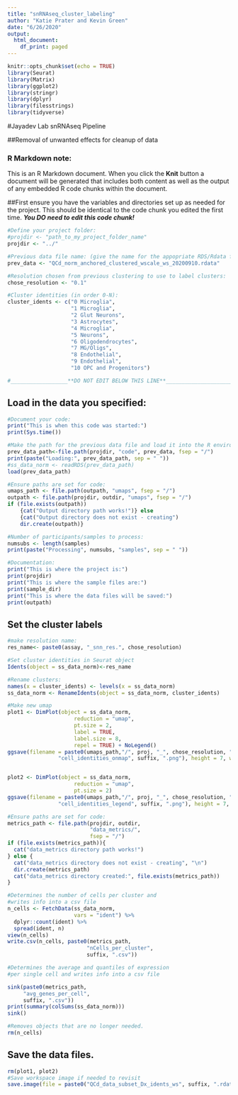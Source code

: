 ```yaml
---
title: "snRNAseq_cluster_labeling"
author: "Katie Prater and Kevin Green"
date: "6/26/2020"
output: 
  html_document:
    df_print: paged
---
```


```r
knitr::opts_chunk$set(echo = TRUE)
library(Seurat)
library(Matrix)
library(ggplot2)
library(stringr)
library(dplyr)
library(filesstrings)
library(tidyverse)
```
#Jayadev Lab snRNAseq Pipeline

##Removal of unwanted effects for cleanup of data

### R Markdown note:
This is an R Markdown document. When you click the **Knit** button a document will be generated that includes both content as well as the output of any embedded R code chunks within the document.

##First ensure you have the variables and directories set up as needed for the project. This should be identical to the code chunk you edited the first time. ***You DO need to edit this code chunk! ***
```r
#Define your project folder:
#projdir <- "path_to_my_project_folder_name"
projdir <- "../"

#Previous data file name: (give the name for the appopriate RDS/Rdata file)
prev_data <- "QCd_norm_anchored_clustered_wscale_ws_20200910.rdata"

#Resolution chosen from previous clustering to use to label clusters:
chose_resolution <- "0.1"

#Cluster identities (in order 0-N):
cluster_idents <- c("0 Microglia",
                    "1 Microglia",
                    "2 Glut Neurons",
                    "3 Astrocytes",
                    "4 Microglia",
                    "5 Neurons",
                    "6 Oligodendrocytes",
                    "7 MG/Oligs",
                    "8 Endothelial",
                    "9 Endothelial",
                    "10 OPC and Progenitors")

#__________________**DO NOT EDIT BELOW THIS LINE**___________________________
```

## Load in the data you specified:
```r
#Document your code:
print("This is when this code was started:")
print(Sys.time())

#Make the path for the previous data file and load it into the R environment
prev_data_path<-file.path(projdir, "code", prev_data, fsep = "/")
print(paste("Loading:", prev_data_path, sep = " "))
#ss_data_norm <- readRDS(prev_data_path)
load(prev_data_path)
```

```r
#Ensure paths are set for code:
umaps_path <- file.path(outpath, "umaps", fsep = "/")
outpath <- file.path(projdir, outdir, "umaps", fsep = "/")
if (file.exists(outpath))
    {cat("Output directory path works!")} else 
    {cat("Output directory does not exist - creating")
    dir.create(outpath)}

#Number of participants/samples to process:
numsubs <- length(samples)
print(paste("Processing", numsubs, "samples", sep = " "))

#Documentation:
print("This is where the project is:")
print(projdir)
print("This is where the sample files are:")
print(sample_dir)
print("This is where the data files will be saved:")
print(outpath)

```
## Set the cluster labels
```r
#make resolution name:
res_name<- paste0(assay, "_snn_res.", chose_resolution)

#Set cluster identities in Seurat object
Idents(object = ss_data_norm)<-res_name

#Rename clusters:
names(x = cluster_idents) <- levels(x = ss_data_norm)
ss_data_norm <- RenameIdents(object = ss_data_norm, cluster_idents)

#Make new umap
plot1 <- DimPlot(object = ss_data_norm,
                     reduction = "umap",
                     pt.size = 2,
                     label = TRUE,
                     label.size = 8,
                     repel = TRUE) + NoLegend()
ggsave(filename = paste0(umaps_path,"/", proj, "_", chose_resolution, "_",
                "cell_identities_onmap", suffix, ".png"), height = 7, width = 11, plot = plot1)


plot2 <- DimPlot(object = ss_data_norm,
                     reduction = "umap",
                     pt.size = 2)
ggsave(filename = paste0(umaps_path,"/", proj, "_", chose_resolution, "_",
                "cell_identities_legend", suffix, ".png"), height = 7, width = 11, plot = plot2)

```

```r
#Ensure paths are set for code:
metrics_path <- file.path(projdir, outdir,
                          "data_metrics/", 
                          fsep = "/")
if (file.exists(metrics_path)){
  cat("data_metrics directory path works!")
} else {
  cat("data_metrics directory does not exist - creating", "\n")
  dir.create(metrics_path)
  cat("data_metrics directory created:", file.exists(metrics_path))
}

#Determines the number of cells per cluster and
#writes info into a csv file
n_cells <- FetchData(ss_data_norm, 
                     vars = "ident") %>% 
  dplyr::count(ident) %>% 
  spread(ident, n)
view(n_cells)
write.csv(n_cells, paste0(metrics_path,
                         "nCells_per_cluster",
                         suffix, ".csv"))

#Determines the average and quantiles of expression
#per single cell and writes info into a csv file

sink(paste0(metrics_path,
     "avg_genes_per_cell",
     suffix, ".csv"))
print(summary(colSums(ss_data_norm)))
sink()

#Removes objects that are no longer needed.
rm(n_cells)

```

## Save the data files.
```r
rm(plot1, plot2)
#Save workspace image if needed to revisit
save.image(file = paste0("QCd_data_subset_Dx_idents_ws", suffix, ".rdata"), compress = TRUE)

```
